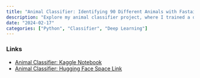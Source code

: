 ```yaml
---
title: "Animal Classifier: Identifying 90 Different Animals with Fastai"
description: "Explore my animal classifier project, where I trained a deep learning model to identify 90 different animals using Fastai. Check out the notebook to dive into the details of the model training process and see the classifier in action. If you find it useful, feel free to give it a try and provide feedback!"
date: "2024-02-17"
categories: ["Python", "Classifier", "Deep Learning"]
---
```


### Links

- [Animal Classifier: Kaggle Notebook](https://www.kaggle.com/code/anticsishere/animal-classifier)
- [Animal Classifier: Hugging Face Space Link](https://huggingface.co/spaces/Jay-Rajput/Animal-Classifier)